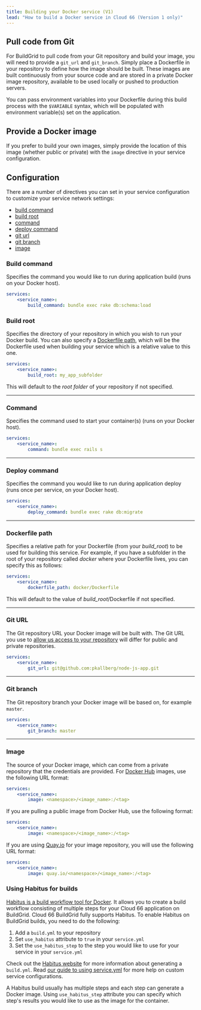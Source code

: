 ```yaml
---
title: Building your Docker service (V1)
lead: "How to build a Docker service in Cloud 66 (Version 1 only)"
---
```


## Pull code from Git

For BuildGrid to pull code from your Git repository and build your image, you will need to provide a `git_url` and `git_branch`. Simply place a Dockerfile in your repository to define how the image should be built. These images are built continuously from your source code and are stored in a private Docker image repository, available to be used locally or pushed to production servers.

You can pass environment variables into your Dockerfile during this build process with the `$VARIABLE` syntax, which will be populated with environment variable(s) set on the application.

## Provide a Docker image

If you prefer to build your own images, simply provide the location of this image (whether public or private) with the `image` directive in your service configuration.

## Configuration

There are a number of directives you can set in your service configuration to customize your service network settings:

- [build command](#build-command)
- [build root](#build-root)
- [command](#command)
- [deploy command](#deploy-command)
- [git url](#git-url)
- [git branch](#git-branch)
- [image](#image)

### Build command

Specifies the command you would like to run during application build (runs on your Docker host).

```yaml
services:
    <service_name>:
        build_command: bundle exec rake db:schema:load
```

### Build root

Specifies the directory of your repository in which you wish to run your Docker build. You can also specify a [Dockerfile path](/:product/:version?/build-and-config/building-your-service#dockerfile_path), which will be the Dockerfile used when building your service which is a relative value to this one.

```yaml
services:
    <service_name>:
        build_root: my_app_subfolder
```

This will default to the _root folder_ of your repository if not specified.

* * *

### Command

Specifies the command used to start your container(s) (runs on your Docker host).

```yaml
services:
    <service_name>:
        command: bundle exec rails s
```

* * *

### Deploy command

Specifies the command you would like to run during application deploy (runs once per service, on your Docker host).

```yaml
services:
    <service_name>:
        deploy_command: bundle exec rake db:migrate
```

* * *

### Dockerfile path

Specifies a relative path for your Dockerfile (from your _build_root_) to be used for building this service. For example, if you have a subfolder in the root of your repository called _docker_ where your Dockerfile lives, you can specify this as follows:

```yaml
services:
    <service_name>:
        dockerfile_path: docker/Dockerfile
```

This will default to the value of _build_root_/Dockerfile if not specified.

* * *

### Git URL

The Git repository URL your Docker image will be built with. The Git URL you use to [allow us access to your repository](/:product/:version?/cloud-66-101/access-your-code) will differ for public and private repositories.

```yaml
services:
    <service_name>:
        git_url: git@github.com:pkallberg/node-js-app.git
```

* * *

### Git branch

The Git repository branch your Docker image will be based on, for example `master`.

```yaml
services:
    <service_name>:
        git_branch: master
```

* * *

### Image

The source of your Docker image, which can come from a private repository that the credentials are provided. For [Docker Hub](https://registry.hub.docker.com/) images, use the following URL format:

```yaml
services:
    <service_name>:
        image: <namespace>/<image_name>:/<tag>
```

If you are pulling a public image from Docker Hub, use the following format:

```yaml
services:
    <service_name>:
        image: <namespace>/<image_name>:/<tag>
```

If you are using [Quay.io](https://quay.io/) for your image repository, you will use the following URL format:

```yaml
services:
    <service_name>:
        image: quay.io/<namespace>/<image_name>:/<tag>
```

### Using Habitus for builds

[Habitus is a build workflow tool for Docker](https://www.habitus.io). It allows you to create a build workflow consisting of multiple steps for your Cloud 66 application on BuildGrid. Cloud 66 BuildGrid fully supports Habitus. To enable Habitus on BuildGrid builds, you need to do the following:

1.  Add a `build.yml` to your repository
2.  Set `use_habitus` attribute to `true` in your `service.yml`
3.  Set the `use_habitus_step` to the step you would like to use for your service in your `service.yml`

Check out the [Habitus website](https://www.habitus.io) for more information about generating a `build.yml`. Read [our guide to using service.yml](/:product/:version?/build-and-config/docker-service-configuration) for more help on custom service configurations.

A Habitus build usually has multiple steps and each step can generate a Docker image. Using `use_habitus_step` attribute you can specify which step's results you would like to use as the image for the container. 
